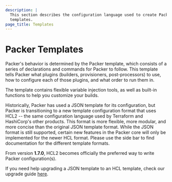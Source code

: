 ```yaml
---
description: |
  This section describes the configuration language used to create Packer
  templates.
page_title: Templates
---
```


# Packer Templates

Packer's behavior is determined by the Packer template, which consists of a
series of declarations and commands for Packer to follow. This template tells
Packer what plugins (builders, provisioners, post-processors) to use, how to
configure each of those plugins, and what order to run them in.

The template contains flexible variable injection tools, as well as built-in
functions to help you customize your builds.

Historically, Packer has used a JSON template for its configuration, but Packer
is transitioning to a new template configuration format that uses HCL2 -- the
same configuration language used by Terraform and HashiCorp's other products.
This format is more flexible, more modular, and more concise than the original
JSON template format. While the JSON format is still supported, certain
new features in the Packer core will only be implemented for the newer HCL
format. Please use the side bar to find documentation for the different
template formats.

From version **1.7.0**, HCL2 becomes officially the preferred way to write Packer
configuration(s).

If you need help upgrading a JSON template to an HCL template, check
our upgrade guide [here](/guides/v1.6.x/hcl/from-json-v1).

